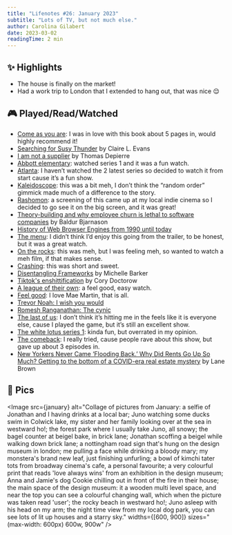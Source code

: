 ```yaml
---
title: "Lifenotes #26: January 2023"
subtitle: "Lots of TV, but not much else."
author: Carolina Gilabert
date: 2023-03-02
readingTime: 2 min
---
```



## ✨ Highlights

- The house is finally on the market!
- Had a work trip to London that I extended to hang out, that was nice 😌

## 🎮 Played/Read/Watched

- [Come as you are](https://uk.bookshop.org/p/books/come-as-you-are-the-bestselling-guide-to-the-new-science-that-will-transform-your-sex-life-dr-emily-nagoski/4017752): I was in love with this book about 5 pages in, would highly recommend it!
- [Searching for Susy Thunder](https://www.theverge.com/c/22889425/susy-thunder-headley-hackers-phone-phreakers-claire-evans) by Claire L. Evans
- [I am not a supplier](https://www.softwaremaxims.com/blog/not-a-supplier) by Thomas Depierre
- [Abbott elementary](https://www.imdb.com/title/tt14218830/): watched series 1 and it was a fun watch.
- [Atlanta](https://www.imdb.com/title/tt4288182/): I haven’t watched the 2 latest series so decided to watch it from start cause it’s a fun show.
- [Kaleidoscope](https://www.imdb.com/title/tt15438246/): this was a bit meh, I don’t think the “random order” gimmick made much of a difference to the story.
- [Rashomon](https://www.imdb.com/title/tt0042876/): a screening of this came up at my local indie cinema so I decided to go see it on the big screen, and it was great!
- [Theory-building and why employee churn is lethal to software companies](https://www.baldurbjarnason.com/2022/theory-building/) by Baldur Bjarnason
- [History of Web Browser Engines from 1990 until today](https://eylenburg.github.io/browser_engines.htm)
- [The menu](https://www.imdb.com/title/tt9764362/): I didn’t think I’d enjoy this going from the trailer, to be honest, but it was a great watch.
- [On the rocks](https://www.imdb.com/title/tt9606374/): this was meh, but I was feeling meh, so wanted to watch a meh film, if that makes sense.
- [Crashing](https://www.imdb.com/title/tt5295524/): this was short and sweet.
- [Disentangling Frameworks](https://css-irl.info/disentangling-frameworks/) by Michelle Barker
- [Tiktok's enshittification](https://pluralistic.net/2023/01/21/potemkin-ai/#hey-guys) by Cory Doctorow
- [A league of their own](https://www.imdb.com/title/tt8226360/): a feel good, easy watch.
- [Feel good](https://www.imdb.com/title/tt10098620/): I love Mae Martin, that is all.
- [Trevor Noah: I wish you would](https://www.imdb.com/title/tt22890438/)
- [Romesh Ranganathan: The cynic](https://www.imdb.com/title/tt23157336/)
- [The last of us](https://www.imdb.com/title/tt3581920/): I don’t think it’s hitting me in the feels like it is everyone else, cause I played the game, but it’s still an excellent show.
- [The white lotus series 1](https://www.imdb.com/title/tt13406094/): kinda fun, but overrated in my opinion.
- [The comeback](https://www.imdb.com/title/tt0434672/): I really tried, cause people rave about this show, but gave up about 3 episodes in.
- [New Yorkers Never Came ‘Flooding Back.’ Why Did Rents Go Up So Much?
  Getting to the bottom of a COVID-era real estate mystery](https://www.curbed.com/2023/01/nyc-real-estate-covid-more-apartments-higher-rent.html) by Lane Brown

## 📸 Pics

<Image
  src={january}
  alt="Collage of pictures from January: a selfie of Jonathan and I having drinks at a local bar; Juno watching some ducks swim in Colwick lake, my sister and her family looking over at the sea in westward ho!; the forest park where I usually take Juno, all snowy; the bagel counter at beigel bake, in brick lane; Jonathan scoffing a beigel while walking down brick lane; a nottingham road sign that's hung on the design museum in london; me pulling a face while drinking a bloody mary; my monstera's brand new leaf, just finishing unfurling; a bowl of kimchi tater tots from broadway cinema's cafe, a personal favourite; a very colourful print that reads 'love always wins' from an exhibition in the design museum; Anna and Jamie's dog Cookie chilling out in front of the fire in their house; the main space of the design museum: it a wooden multi level space, and near the top you can see a colourful changing wall, which when the picture was taken read 'user'; the rocky beach in westward ho!; Juno asleep with his head on my arm; the night time view from my local dog park, you can see lots of lit up houses and a starry sky."
  widths={[600, 900]}
  sizes="(max-width: 600px) 600w, 900w"
/>
